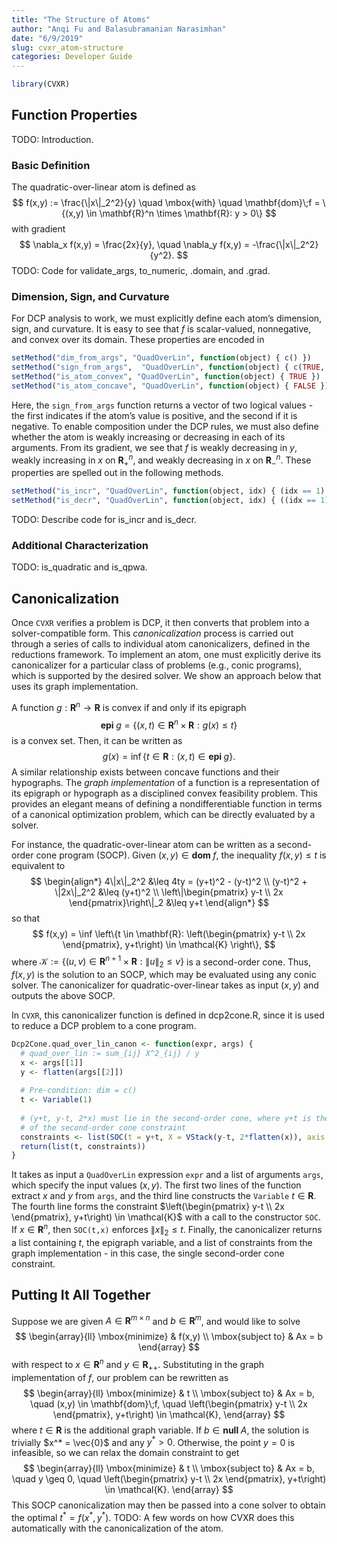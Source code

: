 ```yaml
---
title: "The Structure of Atoms"
author: "Anqi Fu and Balasubramanian Narasimhan"
date: "6/9/2019"
slug: cvxr_atom-structure
categories: Developer Guide
---
```


```r
library(CVXR)
```

## Function Properties
TODO: Introduction.

### Basic Definition
The quadratic-over-linear atom is defined as
$$
  f(x,y) := \frac{\|x\|_2^2}{y} \quad \mbox{with} \quad \mathbf{dom}\;f = \{(x,y) \in \mathbf{R}^n \times \mathbf{R}: y > 0\}
$$
with gradient
$$
  \nabla_x f(x,y) = \frac{2x}{y}, \quad \nabla_y f(x,y) = -\frac{\|x\|_2^2}{y^2}.
$$
TODO: Code for validate_args, to_numeric, .domain, and .grad.

### Dimension, Sign, and Curvature
For DCP analysis to work, we must explicitly define each atom's dimension, sign, and curvature. It is easy to see that $f$ is scalar-valued, nonnegative, and convex over its domain. These properties are encoded in
```r
setMethod("dim_from_args", "QuadOverLin", function(object) { c() })
setMethod("sign_from_args",  "QuadOverLin", function(object) { c(TRUE, FALSE) })
setMethod("is_atom_convex", "QuadOverLin", function(object) { TRUE })
setMethod("is_atom_concave", "QuadOverLin", function(object) { FALSE })
```
Here, the `sign_from_args` function returns a vector of two logical values - the first indicates if the atom's value is positive, and the second if it is negative. To enable composition under the DCP rules, we must also define whether the atom is weakly increasing or decreasing in each of its arguments. From its gradient, we see that $f$ is weakly decreasing in $y$, weakly increasing in $x$ on $\mathbf{R}_+^n$, and weakly decreasing in $x$ on $\mathbf{R}_-^n$. These properties are spelled out in the following methods.
```r
setMethod("is_incr", "QuadOverLin", function(object, idx) { (idx == 1) && is_nonneg(object@args[[idx]]) })
setMethod("is_decr", "QuadOverLin", function(object, idx) { ((idx == 1) && is_nonpos(object@args[[idx]])) || (idx == 2) })
```
TODO: Describe code for is_incr and is_decr.

### Additional Characterization
TODO: is_quadratic and is_qpwa.

## Canonicalization
Once `CVXR` verifies a problem is DCP, it then converts that problem into a solver-compatible form. This *canonicalization* process is carried out through a series of calls to individual atom canonicalizers, defined in the reductions framework. To implement an atom, one must explicitly derive its canonicalizer for a particular class of problems (e.g., conic programs), which is supported by the desired solver. We show an approach below that uses its graph implementation.

A function $g: \mathbf{R}^n \rightarrow \mathbf{R}$ is convex if and only if its epigraph
$$
  \mathbf{epi}\;g = \{(x,t) \in \mathbf{R}^n \times \mathbf{R}: g(x) \leq t\}
$$
is a convex set. Then, it can be written as
$$
  g(x) = \inf \{t \in \mathbf{R}: (x,t) \in \mathbf{epi}\;g \}.
$$
A similar relationship exists between concave functions and their hypographs. The *graph implementation* of a function is a representation of its epigraph or hypograph as a disciplined convex feasibility problem. This provides an elegant means of defining a nondifferentiable function in terms of a canonical optimization problem, which can be directly evaluated by a solver.

For instance, the quadratic-over-linear atom can be written as a second-order cone program (SOCP). Given $(x,y) \in \mathbf{dom}\;f$, the inequality $f(x,y) \leq t$ is equivalent to
$$
\begin{align*}
  4\|x\|_2^2 &\leq 4ty = (y+t)^2 - (y-t)^2 \\
  (y-t)^2 + \|2x\|_2^2 &\leq (y+t)^2 \\
  \left\|\begin{pmatrix} y-t \\ 2x \end{pmatrix}\right\|_2 &\leq y+t
\end{align*}
$$
so that
$$
  f(x,y) = \inf \left\{t \in \mathbf{R}: \left(\begin{pmatrix} y-t \\ 2x \end{pmatrix}, y+t\right) \in \mathcal{K} \right\},
$$
where $\mathcal{K} := \{(u,v) \in \mathbf{R}^{n+1} \times \mathbf{R}: \|u\|_2 \leq v\}$ is a second-order cone. Thus, $f(x,y)$ is the solution to an SOCP, which may be evaluated using any conic solver. The canonicalizer for quadratic-over-linear takes as input $(x,y)$ and outputs the above SOCP.

In `CVXR`, this canonicalizer function is defined in dcp2cone.R, since it is used to reduce a DCP problem to a cone program.
```r
Dcp2Cone.quad_over_lin_canon <- function(expr, args) {
  # quad_over_lin := sum_{ij} X^2_{ij} / y
  x <- args[[1]]
  y <- flatten(args[[2]])
  
  # Pre-condition: dim = c()
  t <- Variable(1)
  
  # (y+t, y-t, 2*x) must lie in the second-order cone, where y+t is the scalar part
  # of the second-order cone constraint
  constraints <- list(SOC(t = y+t, X = VStack(y-t, 2*flatten(x)), axis = 2))
  return(list(t, constraints))
}
```
It takes as input a `QuadOverLin` expression `expr` and a list of arguments `args`, which specify the input values $(x,y)$. The first two lines of the function extract $x$ and $y$ from `args`, and the third line constructs the `Variable` $t \in \mathbf{R}$. The fourth line forms the constraint $\left(\begin{pmatrix} y-t \\ 2x \end{pmatrix}, y+t\right) \in \mathcal{K}$ with a call to the constructor `SOC`. If $x \in \mathbf{R}^n$, then `SOC(t,x)` enforces $\|x\|_2 \leq t$. Finally, the canonicalizer returns a list containing $t$, the epigraph variable, and a list of constraints from the graph implementation - in this case, the single second-order cone constraint.

## Putting It All Together
Suppose we are given $A \in \mathbf{R}^{m \times n}$ and $b \in \mathbf{R}^m$, and would like to solve
$$
  \begin{array}{ll}
    \mbox{minimize} & f(x,y) \\
    \mbox{subject to} & Ax = b
  \end{array}
$$
with respect to $x \in \mathbf{R}^n$ and $y \in \mathbf{R}_{++}$. Substituting in the graph implementation of $f$, our problem can be rewritten as
$$
  \begin{array}{ll}
    \mbox{minimize} & t \\
    \mbox{subject to} & Ax = b,  \quad (x,y) \in \mathbf{dom}\;f, \quad \left(\begin{pmatrix} y-t \\ 2x \end{pmatrix}, y+t\right) \in \mathcal{K},
  \end{array}
$$
where $t \in \mathbf{R}$ is the additional graph variable. If $b \in \mathbf{null}\;A$, the solution is trivially $x^* = \vec{0}$ and any $y^* > 0$. Otherwise, the point $y = 0$ is infeasible, so we can relax the domain constraint to get
$$
    \begin{array}{ll}
    \mbox{minimize} & t \\
    \mbox{subject to} & Ax = b, \quad y \geq 0, \quad \left(\begin{pmatrix} y-t \\ 2x \end{pmatrix}, y+t\right) \in \mathcal{K}.
  \end{array}
$$
This SOCP canonicalization may then be passed into a cone solver to obtain the optimal $t^* = f(x^*,y^*)$. TODO: A few words on how CVXR does this automatically with the canonicalization of the atom.

